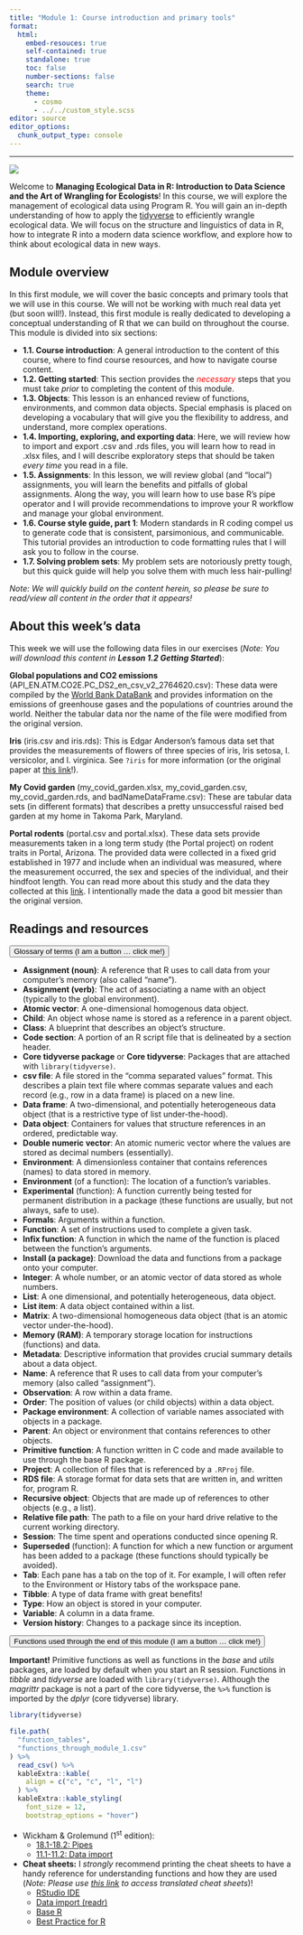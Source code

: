 ```yaml
---
title: "Module 1: Course introduction and primary tools"
format:
  html:
    embed-resouces: true
    self-contained: true
    standalone: true
    toc: false
    number-sections: false
    search: true
    theme: 
      - cosmo
      - ../../custom_style.scss
editor: source
editor_options: 
  chunk_output_type: console
---
```


<hr>

![](../../images/hex_complex.png){.intro_image}

Welcome to **Managing Ecological Data in R: Introduction to Data Science and the Art of Wrangling for Ecologists**! In this course, we will explore the management of ecological data using Program R. You will gain an in-depth understanding of how to apply the [tidyverse](https://www.tidyverse.org/packages/){target="_blank"} to efficiently wrangle ecological data. We will focus on the structure and linguistics of data in R, how to integrate R into a modern data science workflow, and explore how to think about ecological data in new ways.

## Module overview

In this first module, we will cover the basic concepts and primary tools that we will use in this course. We will not be working with much real data yet (but soon will!). Instead, this first module is really dedicated to developing a conceptual understanding of R that we can build on throughout the course. This module is divided into six sections:

-   **1.1. Course introduction**: A general introduction to the content of this course, where to find course resources, and how to navigate course content.
-   **1.2. Getting started**: This section provides the [*necessary*]{style="color:red;"} steps that you must take *prior* to completing the content of this module.
-   **1.3. Objects**: This lesson is an enhanced review of functions, environments, and common data objects. Special emphasis is placed on developing a vocabulary that will give you the flexibility to address, and understand, more complex operations.
-   **1.4. Importing, exploring, and exporting data**: Here, we will review how to import and export [.csv]{.mono} and [.rds]{.mono} files, you will learn how to read in [.xlsx]{.mono} files, and I will describe exploratory steps that should be taken *every time* you read in a file.
-   **1.5. Assignments**: In this lesson, we will review global (and "local") assignments, you will learn the benefits and pitfalls of global assignments. Along the way, you will learn how to use base R's pipe operator and I will provide recommendations to improve your R workflow and manage your global environment.
-   **1.6. Course style guide, part 1**: Modern standards in R coding compel us to generate code that is consistent, parsimonious, and communicable. This tutorial provides an introduction to code formatting rules that I will ask you to follow in the course.
-   **1.7. Solving problem sets**: My problem sets are notoriously pretty tough, but this quick guide will help you solve them with much less hair-pulling!

*Note: We will quickly build on the content herein, so please be sure to read/view all content in the order that it appears!*

## About this week's data

This week we will use the following data files in our exercises (*Note: You will download this content in **Lesson 1.2 Getting Started***):

**Global populations and CO2 emissions** ([API_EN.ATM.CO2E.PC_DS2_en_csv_v2_2764620.csv]{.mono}): These data were compiled by the [World Bank DataBank](https://databank.worldbank.org/home.aspx) and provides information on the emissions of greenhouse gases and the populations of countries around the world. Neither the tabular data nor the name of the file were modified from the original version.

**Iris** ([iris.csv]{.mono} and [iris.rds]{.mono}): This is Edgar Anderson’s famous data set that provides the measurements of flowers of three species of iris, Iris setosa, I. versicolor, and I. virginica. See `?iris` for more information (or the original paper at [this link](https://www.jstor.org/stable/2394164)!).

**My Covid garden** ([my_covid_garden.xlsx]{.mono}, [my_covid_garden.csv]{.mono}, [my_covid_garden.rds]{.mono}, and [badNameDataFrame.csv]{.mono}): These are tabular data sets (in different formats) that describes a pretty unsuccessful raised bed garden at my home in Takoma Park, Maryland.

**Portal rodents** ([portal.csv]{.mono} and [portal.xlsx]{.mono}). These data sets provide measurements taken in a long term study (the Portal project) on rodent traits in Portal, Arizona. The provided data were collected in a fixed grid established in 1977 and include when an individual was measured, where the measurement occurred, the sex and species of the individual, and their hindfoot length. You can read more about this study and the data they collected at this [link](https://portal.weecology.org/){target="_blank"}. I intentionally made the data a good bit messier than the original version.

## Readings and resources

<button class="accordion">Glossary of terms (I am a button ... click me!)</button>

::: panel
-   **Assignment (noun)**: A reference that R uses to call data from your computer’s memory (also called "name").
-   **Assignment (verb)**: The act of associating a name with an object (typically to the global environment).
-   **Atomic vector**: A one-dimensional homogenous data object.
-   **Child**: An object whose name is stored as a reference in a parent object.
-   **Class**: A blueprint that describes an object's structure.
-   **Code section**: A portion of an R script file that is delineated by a section header.
-   **Core tidyverse package** or **Core tidyverse**: Packages that are attached with `library(tidyverse)`.
-   **csv file**: A file stored in the "comma separated values" format. This describes a plain text file where commas separate values and each record (e.g., row in a data frame) is placed on a new line.
-   **Data frame**: A two-dimensional, and potentially heterogeneous data object (that is a restrictive type of list under-the-hood).
-   **Data object**: Containers for values that structure references in an ordered, predictable way.
-   **Double numeric vector**: An atomic numeric vector where the values are stored as decimal numbers (essentially).
-   **Environment**: A dimensionless container that contains references (names) to data stored in memory.
-   **Environment** (of a function): The location of a function's variables.
-   **Experimental** (function): A function currently being tested for permanent distribution in a package (these functions are usually, but not always, safe to use).
-   **Formals**: Arguments within a function.
-   **Function**: A set of instructions used to complete a given task.
-   **Infix function**: A function in which the name of the function is placed between the function's arguments.
-   **Install (a package)**: Download the data and functions from a package onto your computer.
-   **Integer**: A whole number, or an atomic vector of data stored as whole numbers.
-   **List**: A one dimensional, and potentially heterogeneous, data object.
-   **List item**: A data object contained within a list.
-   **Matrix**: A two-dimensional homogeneous data object (that is an atomic vector under-the-hood).
-   **Memory (RAM)**: A temporary storage location for instructions (functions) and data.
-   **Metadata**: Descriptive information that provides crucial summary details about a data object.
-   **Name**: A reference that R uses to call data from your computer’s memory (also called "assignment").
-   **Observation**: A row within a data frame.
-   **Order**: The position of values (or child objects) within a data object.
-   **Package environment**: A collection of variable names associated with objects in a package.
-   **Parent**: An object or environment that contains references to other objects.
-   **Primitive function**: A function written in C code and made available to use through the base R package.
-   **Project**: A collection of files that is referenced by a `.RProj` file.
-   **RDS file**: A storage format for data sets that are written in, and written for, program R.
-   **Recursive object**: Objects that are made up of references to other objects (e.g., a list).
-   **Relative file path**: The path to a file on your hard drive relative to the current working directory.
-   **Session**: The time spent and operations conducted since opening R.
-   **Superseded** (function): A function for which a new function or argument has been added to a package (these functions should typically be avoided).
-   **Tab**: Each pane has a tab on the top of it. For example, I will often refer to the Environment or History tabs of the workspace pane.
-   **Tibble**: A type of data frame with great benefits!
-   **Type**: How an object is stored in your computer.
-   **Variable**: A column in a data frame.
-   **Version history**: Changes to a package since its inception.
:::

<button class="accordion">Functions used through the end of this module (I am a button ... click me!)</button>
::: panel
**Important!** Primitive functions as well as functions in the *base* and *utils* packages, are loaded by default when you start an R session. Functions in *tibble* and *tidyverse* are loaded with `library(tidyverse)`. Although the *magrittr* package is not a part of the core tidyverse, the `%>%` function is imported by the *dplyr* (core tidyverse) library.

::: function_table

```r
library(tidyverse)

file.path(
  "function_tables",
  "functions_through_module_1.csv"
) %>% 
  read_csv() %>% 
  kableExtra::kable(
    align = c("c", "c", "l", "l")
  ) %>%
  kableExtra::kable_styling(
    font_size = 12,
    bootstrap_options = "hover")
```

:::

:::

:::{style="margin-top:16px;"}

-   Wickham & Grolemund (1^st^ edition):
    -   [18.1-18.2: Pipes](https://r4ds.had.co.nz/pipes.html)
    -   [11.1-11.2: Data import](https://r4ds.had.co.nz/data-import.html)

-   **Cheat sheets:** I *strongly* recommend printing the cheat sheets to have a handy reference for understanding functions and how they are used (*Note: Please use [this link](https://rstudio.github.io/cheatsheets/translations.html) to access translated cheat sheets*)!
    -   [RStudio IDE](https://rstudio.github.io/cheatsheets/rstudio-ide.pdf)
    -   [Data import (readr)](https://raw.githubusercontent.com/rstudio/cheatsheets/main/data-import.pdf)
    -   [Base R](https://rstudio.github.io/cheatsheets/base-r.pdf)
    -   [Best Practice for R](https://rstudio.github.io/cheatsheets/R-best-practice.pdf)

:::


<script>
var acc = document.getElementsByClassName("accordion");
var i;

for (i = 0; i < acc.length; i++) {
  acc[i].addEventListener("click", function() {
    this.classList.toggle("active");
    var panel = this.nextElementSibling;
    if (panel.style.display === "block") {
      panel.style.display = "none";
    } else {
      panel.style.display = "block";
    }
  });
}
</script>
